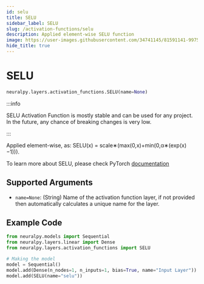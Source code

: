 ```yaml
---
id: selu
title: SELU
sidebar_label: SELU
slug: /activation-functions/selu
description: Applied element-wise SELU function
image: https://user-images.githubusercontent.com/34741145/81591141-99752900-93d9-11ea-9ef6-cc2c68daaa19.png
hide_title: true
---
```


# SELU

```python
neuralpy.layers.activation_functions.SELU(name=None)
```

:::info

SELU Activation Function is mostly stable and can be used for any project. In the future, any chance of breaking changes is very low.

:::

Applied element-wise, as: SELU(x) = scale∗(max(0,x)+min(0,α∗(exp(x)−1))).

To learn more about SELU, please check PyTorch [documentation](https://pytorch.org/docs/stable/generated/torch.nn.SELU.html#torch.nn.SELU)

## Supported Arguments

- `name=None`: (String) Name of the activation function layer, if not provided then automatically calculates a unique name for the layer.

## Example Code

```python
from neuralpy.models import Sequential
from neuralpy.layers.linear import Dense
from neuralpy.layers.activation_functions import SELU

# Making the model
model = Sequential()
model.add(Dense(n_nodes=1, n_inputs=1, bias=True, name="Input Layer"))
model.add(SELU(name="selu"))
```
